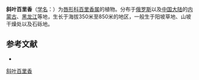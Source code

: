 {{Speciesbox
| name = 斜叶百里香
| status = 
| status_system = 
| image =
| genus = Thymus
| species = inaequalis
| authority = Klokov
}}

'''斜叶百里香'''（[[学名|学名]]：{{lang|la|''Thymus inaequalis''}}）为[[唇形科|唇形科]][[百里香属|百里香属]]的植物。分布于[[俄罗斯|俄罗斯]]以及[[中国大陆|中国大陆]]的[[内蒙古|内蒙古]]、[[黑龙江|黑龙江]]等地，生长于海拔350米至850米的地区，一般生于阳坡草地、山坡干燥处以及石砾地。

== 参考文献 ==
<div class="references-small">
* {{cite web| url =http://www.bioinfo.cn/db05/KmzwSpecies.php?action=view&id=13402| title =斜叶百里香| work =《中国高等植物数据库全库》| publisher =中国科学院微生物研究所| author =昆明植物研究所| accessdate =2009-02-24| deadurl =yes| archiveurl =https://web.archive.org/web/20160305062839/http://www.bioinfo.cn/db05/KmzwSpecies.php?action=view&id=13402| archivedate =2016-03-05}}
</div>
{{Taxonbar|from=Q11080574}}

[[Category:百里香属|斜叶百里香]]


{{植物小作品}}